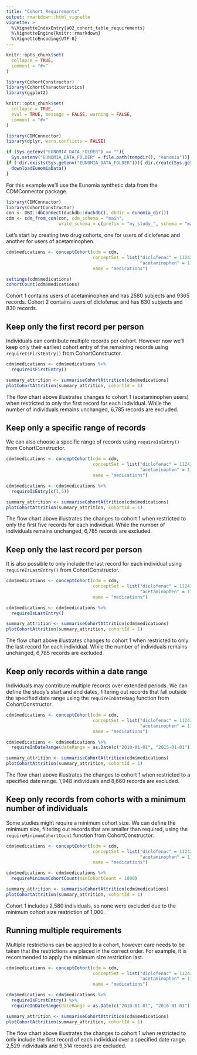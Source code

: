 ```yaml
---
title: "Cohort Requirements"
output: rmarkdown::html_vignette
vignette: >
  %\VignetteIndexEntry{a02_cohort_table_requirements}
  %\VignetteEngine{knitr::rmarkdown}
  %\VignetteEncoding{UTF-8}
---
```


```r
knitr::opts_chunk$set(
  collapse = TRUE,
  comment = "#>"
)
```

```r
library(CohortConstructor)
library(CohortCharacteristics)
library(ggplot2)
```

```r
knitr::opts_chunk$set(
  collapse = TRUE,
  eval = TRUE, message = FALSE, warning = FALSE,
  comment = "#>"
)

library(CDMConnector)
library(dplyr, warn.conflicts = FALSE)

if (Sys.getenv("EUNOMIA_DATA_FOLDER") == ""){
  Sys.setenv("EUNOMIA_DATA_FOLDER" = file.path(tempdir(), "eunomia"))}
if (!dir.exists(Sys.getenv("EUNOMIA_DATA_FOLDER"))){ dir.create(Sys.getenv("EUNOMIA_DATA_FOLDER"))
  downloadEunomiaData()  
}
```

For this example we'll use the Eunomia synthetic data from the CDMConnector package.

```r
library(CDMConnector)
library(CohortConstructor)
con <- DBI::dbConnect(duckdb::duckdb(), dbdir = eunomia_dir())
cdm <- cdm_from_con(con, cdm_schema = "main", 
                    write_schema = c(prefix = "my_study_", schema = "main"))
```

Let's start by creating two drug cohorts, one for users of diclofenac and another for users of acetaminophen.

```r
cdm$medications <- conceptCohort(cdm = cdm, 
                                 conceptSet = list("diclofenac" = 1124300,
                                                   "acetaminophen" = 1127433), 
                                 name = "medications")

settings(cdm$medications)
cohortCount(cdm$medications)
```
Cohort 1 contains users of acetaminophen and has 2580 subjects and 9365 records. Cohort 2 contains users of diclofenac and has 830 subjects and 830 records. 

## Keep only the first record per person

Individuals can contribute multiple records per cohort. However now we'll keep only their earliest cohort entry of the remaining records using `requireIsFirstEntry()` from CohortConstructor.

```r
cdm$medications <- cdm$medications %>% 
  requireIsFirstEntry()

summary_attrition <- summariseCohortAttrition(cdm$medications)
plotCohortAttrition(summary_attrition, cohortId = 1)
```

The flow chart above illustrates changes to cohort 1 (acetaminophen users) when restricted to only the first record for each individual. While the number of individuals remains unchanged, 6,785 records are excluded.

## Keep only a specific range of records

We can also choose a specific range of records using `requireIsEntry()` from CohortConstructor. 

```r
cdm$medications <- conceptCohort(cdm = cdm, 
                                 conceptSet = list("diclofenac" = 1124300,
                                                   "acetaminophen" = 1127433), 
                                 name = "medications")
```

```r
cdm$medications <- cdm$medications %>%
  requireIsEntry(c(1,5)) 

summary_attrition <- summariseCohortAttrition(cdm$medications)
plotCohortAttrition(summary_attrition, cohortId = 1)
```
The flow chart above illustrates the changes to cohort 1 when restricted to only the first five records for each individual. While the number of individuals remains unchanged, 6,785 records are excluded.


## Keep only the last record per person

It is also possible to only include the last record for each individual using `requireIsLastEntry()` from CohortConstructor. 

```r
cdm$medications <- conceptCohort(cdm = cdm, 
                                 conceptSet = list("diclofenac" = 1124300,
                                                   "acetaminophen" = 1127433), 
                                 name = "medications")
```

```r
cdm$medications <- cdm$medications %>% 
  requireIsLastEntry()

summary_attrition <- summariseCohortAttrition(cdm$medications)
plotCohortAttrition(summary_attrition, cohortId = 1)
```

The flow chart above illustrates changes to cohort 1 when restricted to only the last record for each individual. While the number of individuals remains unchanged, 6,785 records are excluded.

## Keep only records within a date range

Individuals may contribute multiple records over extended periods. We can define the study's start and end dates, filtering out records that fall outside the specified date range using the `requireInDateRang` function from CohortConstructor.

```r
cdm$medications <- conceptCohort(cdm = cdm, 
                                 conceptSet = list("diclofenac" = 1124300,
                                                   "acetaminophen" = 1127433), 
                                 name = "medications")
```

```r
cdm$medications <- cdm$medications %>% 
  requireInDateRange(dateRange = as.Date(c("2010-01-01", "2015-01-01")))

summary_attrition <- summariseCohortAttrition(cdm$medications)
plotCohortAttrition(summary_attrition, cohortId = 1)
```
The flow chart above illustrates the changes to cohort 1 when restricted to a specified date range. 1,948 individuals and 8,660 records are excluded.

## Keep only records from cohorts with a minimum number of individuals

Some studies might require a minimum cohort size. We can define the minimum size, filtering out records that are smaller than required, using the `requireMinimumCohortCount` function from CohortConstructor.

```r
cdm$medications <- conceptCohort(cdm = cdm, 
                                 conceptSet = list("diclofenac" = 1124300,
                                                   "acetaminophen" = 1127433), 
                                 name = "medications")
```

```r
cdm$medications <- cdm$medications %>% 
  requireMinimumCohortCount(minCohortCount = 1000)

summary_attrition <- summariseCohortAttrition(cdm$medications)
plotCohortAttrition(summary_attrition, cohortId = 1)
```
Cohort 1 includes 2,580 individuals, so none were excluded due to the minimum cohort size restriction of 1,000.

## Running multiple requirements

Multiple restrictions can be applied to a cohort, however care needs to be taken that the restrictions are placed in the correct order. For example, it is recommended to apply the minimum size restriction last. 

```r
cdm$medications <- conceptCohort(cdm = cdm, 
                                 conceptSet = list("diclofenac" = 1124300,
                                                   "acetaminophen" = 1127433), 
                                 name = "medications")
```

```r
cdm$medications <- cdm$medications %>% 
  requireIsFirstEntry() %>%
  requireInDateRange(dateRange = as.Date(c("2010-01-01", "2016-01-01")))

summary_attrition <- summariseCohortAttrition(cdm$medications)
plotCohortAttrition(summary_attrition, cohortId = 1)
```
The flow chart above illustrates the changes to cohort 1 when restricted to only include the first record of each individual over a specified date range. 2,529 individuals and 9,314 records are excluded. 
